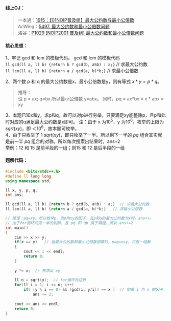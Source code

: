 
#### 线上OJ：
> 一本通：[1915：【01NOIP普及组】最大公约数与最小公倍数](http://ybt.ssoier.cn:8088/problem_show.php?pid=1915)  
AcWing：[5497. 最大公约数和最小公倍数问题](https://www.acwing.com/problem/content/description/5500/)  
洛谷：[P1029 [NOIP2001 普及组] 最大公约数和最小公倍数问题](https://www.luogu.com.cn/problem/P1029)  

#### 核心思想：
1、牢记 gcd 和 lcm 的模板代码。
gcd 和 lcm 的模板代码  
<Callout type="default">
`ll gcd(ll a, ll b) {return b ? gcd(b, a%b) : a;}`  // 求最大公约数   
`ll lcm(ll a, ll b) {return a / gcd(a, b)*b;}`   // 求最小公倍数     
</Callout>
 
2、两个数 p 和 q 的最大公约数是x，最小公倍数是y，则有等式 $x*y=p*q$。  

> 推导：  
设 p = ax; q=bx  所以最小公倍数 y=abx。  同时，pq = ax*bx = x * abx = xy  

3、本题已知x和y，求p和q。故可以对p进行穷举，只要满足xy能整除p，且p和此时对应的q满足最大公约数是x即可。
注：由于 x 为$10^5$，y 为$10^6$。枚举的上限为 $sqrt(xy)$，即 $＜10^6$，故本题可枚举。  
4、由于只枚举了 $1 ~ sqrt(xy)$，即只枚举了一半。所以剩下一半的 $pq$ 组合其实就是前一半 $pq$ 组合的对称。所以每次搜索出结果时，ans+2  
举例：12 和 15 是前半段的一组；则15 和 12 是后半段的一组

#### 题解代码：
```cpp showLineNumbers filename="最大公约数和最小公倍数问题" {8-9,24-27}
#include <bits/stdc++.h>
#define ll long long
using namespace std;

ll x, y, p, q;
int ans;

ll gcd(ll a, ll b) {return b ? gcd(b, a%b) : a;}  // 求最大公约数 
ll lcm(ll a, ll b) {return a / gcd(a, b)*b;}   // 求最小公倍数 

// 原理：pq=xy。所以枚举p，当p为xy的因子，且p和q的最大公约数为x时，ans++。
// 由于for循环只做一半的判断，且 pq 和 qp 属于两组，所以 ans+=2 
int main()
{
	cin >> x >> y;
	if(x == y)   // 当最大公约数和最小公倍数相等时，p=q=x=y，只有一组解 
	{
		cout << 1 << endl;
		return 0;
	}
	
	y *= x;  // 先求出 xy 
	
	ll n = sqrt(y);  // for循环的边界 
	for(ll i = 1; i <= n; i++)
		if( (y % i == 0) && (gcd(i, y/i)) == x )  // 如果 i 为 n 的因子，且p和q的最大公约数为x
			ans += 2;
	
	cout << ans << endl;
	return 0;
}
```